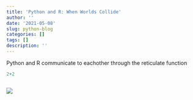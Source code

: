 ```yaml
---
title: 'Python and R: When Worlds Collide'
author: ''
date: '2021-05-08'
slug: python-blog
categories: []
tags: []
description: ''
---
```

Python and R communicate to eachother through the reticulate function

```r
2+2
```

```python

```


![](/post/2021-05-08-python-blog_files/IMG_0196.jpg)

